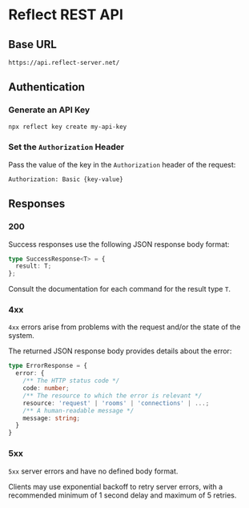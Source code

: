 
# Reflect REST API

## Base URL

```http
https://api.reflect-server.net/
```

## Authentication

<Steps>

### Generate an API Key

```bash
npx reflect key create my-api-key
```

### Set the `Authorization` Header

Pass the value of the key in the `Authorization` header of the request:

```http
Authorization: Basic {key-value}
```

</Steps>

## Responses

### 200

Success responses use the following JSON response body format:

```typescript
type SuccessResponse<T> = {
  result: T;
};
```

Consult the documentation for each command for the result type `T`.

### 4xx

`4xx` errors arise from problems with the request and/or the state of the system.

The returned JSON response body provides details about the error:

```typescript
type ErrorResponse = {
  error: {
    /** The HTTP status code */
    code: number;
    /** The resource to which the error is relevant */
    resource: 'request' | 'rooms' | 'connections' | ...;
    /** A human-readable message */
    message: string;
  }
}
```

### 5xx

`5xx` server errors and have no defined body format.

Clients may use exponential backoff to retry server errors, with a recommended
minimum of 1 second delay and maximum of 5 retries.
